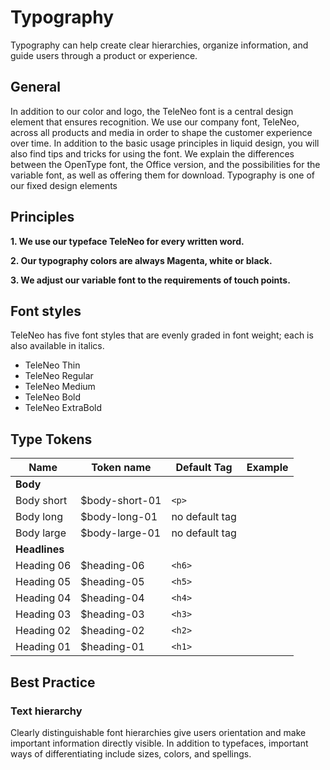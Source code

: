 
<Meta title="Guidelines/Typography" />

# Typography

Typography can help create clear hierarchies, organize information, and guide users through a product or experience.

## General

In addition to our color and logo, the TeleNeo font is a central design element that ensures recognition. We use our company font, TeleNeo, across all products and media in order to shape the customer experience over time. In addition to the basic usage principles in liquid design, you will also find tips and tricks for using the font. We explain the differences between the OpenType font, the Office version, and the possibilities for the variable font, as well as offering them for download. Typography is one of our fixed design elements

## Principles

**1. We use our typeface TeleNeo for every written word.**

**2. Our typography colors are always Magenta, white or black.**

**3. We adjust our variable font to the requirements of touch points.**

## Font styles

TeleNeo has five font styles that are evenly graded in font weight; each is also available in italics.

- TeleNeo Thin
- TeleNeo Regular
- TeleNeo Medium
- TeleNeo Bold
- TeleNeo ExtraBold

## Type Tokens

| Name          | Token name      | Default Tag    | Example |
| ------------- | --------------- | -------------- | ------- |
| **Body**      |                 |                |         |
| Body short    | \$body-short-01 | `<p>`          |         |
| Body long     | \$body-long-01  | no default tag |         |
| Body large    | \$body-large-01 | no default tag |         |
| **Headlines** |                 |                |         |
| Heading 06    | \$heading-06    | `<h6>`         |         |
| Heading 05    | \$heading-05    | `<h5>`         |         |
| Heading 04    | \$heading-04    | `<h4>`         |         |
| Heading 03    | \$heading-03    | `<h3>`         |         |
| Heading 02    | \$heading-02    | `<h2>`         |         |
| Heading 01    | \$heading-01    | `<h1>`         |         |

## Best Practice

### Text hierarchy

Clearly distinguishable font hierarchies give users orientation and make important information directly visible. In addition to typefaces, important ways of differentiating include sizes, colors, and spellings.
